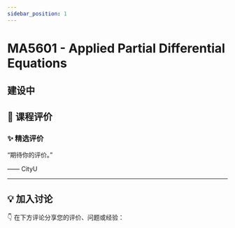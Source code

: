 ```yaml
---
sidebar_position: 1
---
```



# MA5601 - Applied Partial Differential Equations

## 建设中

## **💬 课程评价**

### ✨ **精选评价**
<div className={commentStyles.commentBox}>
    <p className={commentStyles.commentText}>
        “期待你的评价。”
    </p>
    <p className={commentStyles.commentAuthor}>—— CityU</p>
</div>

---

## **💡 加入讨论**

👇 在下方评论分享您的评价、问题或经验：
<Utterances />
